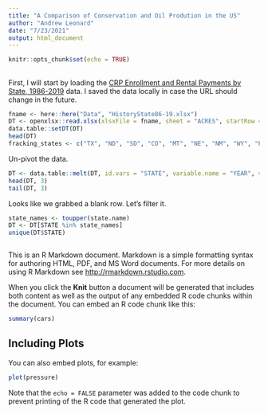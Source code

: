```yaml
---
title: "A Comparison of Conservation and Oil Prodution in the US"
author: "Andrew Leonard"
date: "7/23/2021"
output: html_document
---
```


```r
knitr::opts_chunk$set(echo = TRUE)
```

## 

First, I will start by loading the [CRP Enrollment and Rental Payments by State, 1986-2019](https://www.fsa.usda.gov/Assets/USDA-FSA-Public/usdafiles/Conservation/Excel/HistoryState86-19.xlsx) data.  I saved the data locally in case the URL should change in the future.
```r
fname <- here::here("Data", "HistoryState86-19.xlsx")
DT <- openxlsx::read.xlsx(xlsxFile = fname, sheet = "ACRES", startRow = 4) 
data.table::setDT(DT)
head(DT)
fracking_states <- c("TX", "ND", "SD", "CO", "MT", "NE", "NM", "WY", "PA", "WV", "OH", "NY", "LA", "OK", "AR")
```

Un-pivot the data.
```r
DT <- data.table::melt(DT, id.vars = "STATE", variable.name = "YEAR", value.name = "ACRES")
head(DT, 3)
tail(DT, 3)
```
Looks like we grabbed a blank row.  Let's filter it.
```r
state_names <- toupper(state.name)
DT <- DT[STATE %in% state_names]
unique(DT$STATE)
```


```r


```

This is an R Markdown document. Markdown is a simple formatting syntax for authoring HTML, PDF, and MS Word documents. For more details on using R Markdown see <http://rmarkdown.rstudio.com>.

When you click the **Knit** button a document will be generated that includes both content as well as the output of any embedded R code chunks within the document. You can embed an R code chunk like this:

```r
summary(cars)
```

## Including Plots

You can also embed plots, for example:

```r
plot(pressure)
```

Note that the `echo = FALSE` parameter was added to the code chunk to prevent printing of the R code that generated the plot.
